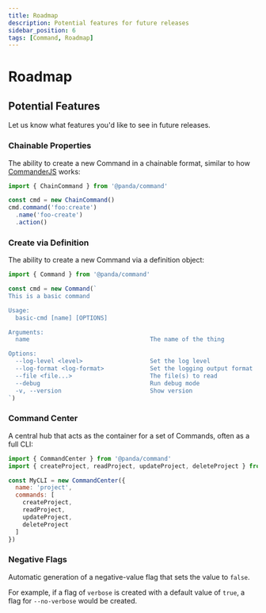 ```yaml
---
title: Roadmap
description: Potential features for future releases
sidebar_position: 6
tags: [Command, Roadmap]
---
```

# Roadmap

## Potential Features

Let us know what features you'd like to see in future releases.

### Chainable Properties

The ability to create a new Command in a chainable format, similar to how [CommanderJS](https://www.npmjs.com/package/commander) works:

```js
import { ChainCommand } from '@panda/command'

const cmd = new ChainCommand()
cmd.command('foo:create')
  .name('foo-create')
  .action()
```

### Create via Definition

The ability to create a new Command via a definition object:

```js
import { Command } from '@panda/command'

const cmd = new Command(`
This is a basic command

Usage:
  basic-cmd [name] [OPTIONS]

Arguments:
  name                                  The name of the thing

Options:
  --log-level <level>                   Set the log level
  --log-format <log-format>             Set the logging output format
  --file <file...>                      The file(s) to read
  --debug                               Run debug mode
  -v, --version                         Show version
`)
```

### Command Center

A central hub that acts as the container for a set of Commands, often as a full CLI:

```js
import { CommandCenter } from '@panda/command'
import { createProject, readProject, updateProject, deleteProject } from './commands'

const MyCLI = new CommandCenter({
  name: 'project',
  commands: [
    createProject,
    readProject,
    updateProject,
    deleteProject
  ]
})
```

### Negative Flags

Automatic generation of a negative-value flag that sets the value to `false`.

For example, if a flag of `verbose` is created with a default value of `true`, a flag for `--no-verbose` would be created.
